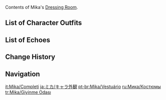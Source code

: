 {{CharacterTabs}}
Contents of Mika's [[Dressing Room]].

==List of Character Outfits==
{{Outfits by Category Table|Mika Outfits|nocharacter=1}}

==List of Echoes==
{{Echoes by Category Table|Mika Echoes|nocharacter=1}}

==Change History==
{{Change History|3.5}}

==Navigation==
{{Character Navbox|Dressing Room}}

[[it:Mika/Completi]]
[[ja:ミカ/キャラ外観]]
[[pt-br:Mika/Vestuário]]
[[ru:Мика/Костюмы]]
[[tr:Mika/Giyinme Odası]]